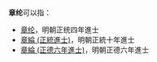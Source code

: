 '''章纶'''可以指：
* [[章纶|章纶]]，明朝正统四年進士
* [[章綸_(正統進士)|章綸 (正統進士)]]，明朝正統十年進士
* [[章綸_(正德六年進士)|章綸 (正德六年進士)]]，明朝正德六年進士

{{disambig|L纶|cat=二字章姓人名消歧义}}